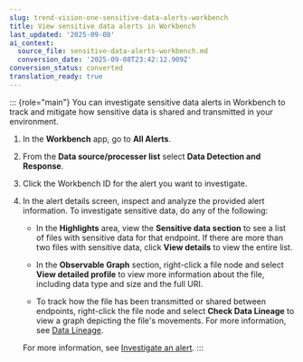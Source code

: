 ```yaml
---
slug: trend-vision-one-sensitive-data-alerts-workbench
title: View sensitive data alerts in Workbench
last_updated: '2025-09-08'
ai_context:
  source_file: sensitive-data-alerts-workbench.md
  conversion_date: '2025-09-08T23:42:12.909Z'
conversion_status: converted
translation_ready: true
---
```


::: {role="main"}
You can investigate sensitive data alerts in Workbench to track and mitigate how sensitive data is shared and transmitted in your environment.

1.  In the **Workbench** app, go to **All Alerts**.

2.  From the **Data source/processer list** select **Data Detection and Response**.

3.  Click the Workbench ID for the alert you want to investigate.

4.  In the alert details screen, inspect and analyze the provided alert information. To investigate sensitive data, do any of the following:

    - In the **Highlights** area, view the **Sensitive data section** to see a list of files with sensitive data for that endpoint. If there are more than two files with sensitive data, click **View details** to view the entire list.

    - In the **Observable Graph** section, right-click a file node and select **View detailed profile** to view more information about the file, including data type and size and the full URI.

    - To track how the file has been transmitted or shared between endpoints, right-click the file node and select **Check Data Lineage** to view a graph depicting the file's movements. For more information, see [Data Lineage](data-lineage.mdx).

    For more information, see [Investigate an alert](investigating-alert.mdx).
:::
